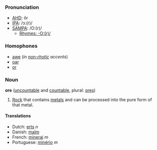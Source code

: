 ===Pronunciation===
*[[w:AHD|AHD]]: ôr
*[[w:IPA|IPA]]: /ɔː(r)/
*[[w:SAMPA|SAMPA]]: /O:(r)/
**[[Rhymes:English:-O:(r)/|Rhymes: -O:(r)/]]

===Homophones===
*[[awe]] (''in [[non-rhotic]] accents'')
*[[oar]]
*[[or]]

===Noun===
'''ore''' ([[uncountable]] and [[countable]], plural: [[ores]])

#[[Rock]] that contains [[metal]]s and can be processed into the pure form of that metal.

====Translations====
*Dutch: [[erts]] ''n''
*Danish: [[malm]]
*French: [[minerai]] ''m''
*Portuguese: [[minério]] ''m''